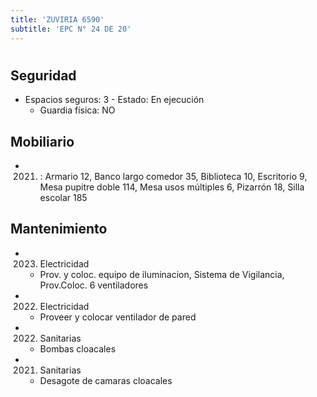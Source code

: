 ```yaml
---
title: 'ZUVIRIA 6590'
subtitle: 'EPC N° 24 DE 20'
---
```


#


## Seguridad

*  Espacios seguros: 3 - Estado: En ejecución 
    + Guardia física: NO





## Mobiliario

*  (2021) : Armario 12, Banco largo comedor 35, Biblioteca 10, Escritorio 9, Mesa pupitre doble 114, Mesa usos múltiples 6, Pizarrón 18, Silla escolar 185 





## Mantenimiento

*  (2023) Electricidad 
    + Prov. y coloc. equipo de iluminacion, Sistema de Vigilancia, Prov.Coloc. 6 ventiladores

*  (2022) Electricidad 
    + Proveer y colocar ventilador de pared

*  (2022) Sanitarias 
    + Bombas cloacales

*  (2021) Sanitarias 
    + Desagote de camaras cloacales



